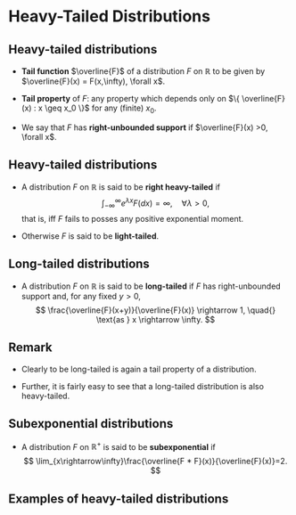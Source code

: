 # Heavy-Tailed Distributions {.evt}

## Heavy-tailed distributions

<!--
Intro to heavy-tailed and subexponential
1장
-->

::: {#def-taifct}

- **Tail function** $\overline{F}$ of a distribution $F$ on $\mathbb{R}$ to be given by $\overline{F}(x) = F(x,\infty), \forall x$.

- **Tail property** of $F$: any property which depends only on $\{ \overline{F} (x) : x \geq x_0 \}$ for any (finite) $x_0$.

- We say that $F$ has **right-unbounded support** if $\overline{F}(x) >0, \forall x$.

:::

::: {#def-heavytaileddist}

## Heavy-tailed distributions

- A distribution $F$ on $\mathbb{R}$ is said to be **right heavy-tailed** if
$$
\int_{-\infty}^{\infty}e^{\lambda x} F(dx) = \infty, \quad{} \forall \lambda >0,
$$
that is, iff $F$ fails to posses any positive exponential moment.

- Otherwise $F$ is said to be **light-tailed**.

:::

::: {#def-longtaileddist}

## Long-tailed distributions

- A distribution $F$ on $\mathbb{R}$ is said to be **long-tailed** if $F$ has right-unbounded support and, for any fixed $y>0$,
$$
\frac{\overline{F}(x+y)}{\overline{F}(x)} \rightarrow 1, \quad{} \text{as } x \rightarrow \infty.
$$

:::

::: callout-tip
## Remark

- Clearly to be long-tailed is again a tail property of a distribution. 

- Further, it is fairly easy to see that a long-tailed distribution is also heavy-tailed. 

:::

::: {#def-longtaileddist}

## Subexponential distributions

- A distribution $F$ on $\mathbb{R}^{+}$ is said to be **subexponential** if
$$
\lim_{x\rightarrow\infty}\frac{\overline{F * F}(x)}{\overline{F}(x)}=2.
$$

:::

## Examples of heavy-tailed distributions